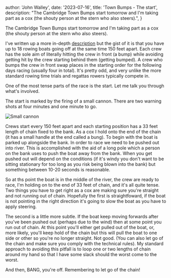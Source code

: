 
  author: 'John Walley',
  date: '2023-07-16',
  title: 'Town Bumps - The start',
  description: "The Cambridge Town Bumps start tomorrow and I'm taking part as a cox (the shouty person at the stern who also steers).",
}


The Cambridge Town Bumps start tomorrow and I'm taking part as a cox (the shouty person at the stern who also steers).

I've written up a more in-depth [description](https://www.cambridgebumps.com/about) but the gist of it is that you have up to 18 rowing boats going off at the same time 150 feet apart.
Each crew has the sole aim of literally hitting the crew in front (a bump) while avoiding getting hit by the crew starting behind them (getting bumped). A crew who bumps the crew in front swap places in the starting order for the following days racing (usually four in total).
It's pretty odd, and very unlike the more standard rowing time trials and regattas rowers typically compete in.

One of the most tense parts of the race is the start. Let me talk you through what's involved.

The start is marked by the firing of a small cannon. There are two warning shots at four minutes and one minute to go.

<Image src={cannon} alt="Small cannon" />

Crews start every 150 feet apart and each starting position has a 33 feet length of chain fixed to the bank. As a cox I hold onto the end of the chain (it has a small handle at the end called a bung).
To begin with the boat is parked up alongside the bank. In order to race we need to be pushed out into river. This is accomplished with the aid of a long pole which a person on the bank uses to push the boat away from the bank. When you get pushed out will depend on the conditions (if it's windy you don't want to be sitting stationary for too long as you risk being blown into the bank) but something between 10-20 seconds is reasonable.

So at ths point the boat is in the middle of the river, the crew are ready to race, I'm holding on to the end of 33 feet of chain, and it's all quite tense. Two things you have to get right as a cox are making sure you're straight and not running out of chain. Hopefully the first is straightfoward, if the boat is not pointing in the right direction it's going to slow the boat as you have to apply steering.

The second is a little more subtle. If the boat keep moving forwards after you've been pushed out (perhaps due to the wind) then at some point you run out of chain. At this point you'll either get pulled out of the boat, or, more likely, you'll keep hold of the chain but this will pull the boat to one side or other so you're no longer straight. Not good. (You can also let go of the chain and make sure you comply with the technical rules). 
My standard approach to avoiding this pitfall is to loop one or two lengths of chain around my hand so that I have some slack should the worst come to the worst.

And then, BANG, you're off. Remembering to let go of the chain!
